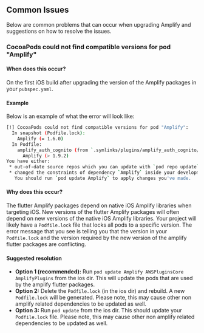 ## Common Issues

Below are common problems that can occur when upgrading Amplify and suggestions on how to resolve the issues.

### CocoaPods could not find compatible versions for pod "Amplify"

#### When does this occur?

On the first iOS build after upgrading the version of the Amplify packages in your `pubspec.yaml`.

#### Example

Below is an example of what the error will look like:
<!-- // spell-checker: disable -->
```sh
[!] CocoaPods could not find compatible versions for pod "Amplify":
  In snapshot (Podfile.lock):
    Amplify (= 1.6.0)
  In Podfile:
    amplify_auth_cognito (from `.symlinks/plugins/amplify_auth_cognito/ios`) was resolved to 0.0.1, which depends on
      Amplify (> 1.9.2)
You have either:
 * out-of-date source repos which you can update with `pod repo update` or with `pod install --repo-update`.
 * changed the constraints of dependency `Amplify` inside your development pod `amplify_auth_cognito`.
   You should run `pod update Amplify` to apply changes you've made.
```
<!-- // spell-checker: enable -->
#### Why does this occur?

The flutter Amplify packages depend on native iOS Amplify libraries when targeting iOS. New versions of the flutter Amplify packages will often depend on new versions of the native iOS Amplify libraries. Your project will likely have a `Podfile.lock` file that locks all pods to a specific version. The error message that you see is telling you that the version in your `Podfile.lock` and the version required by the new version of the amplify flutter packages are conflicting.

#### Suggested resolution

- **Option 1 (recommended):** Run `pod update Amplify AWSPluginsCore AmplifyPlugins` from the ios dir. This will update the pods that are used by the amplify flutter packages.
- **Option 2:** Delete the `Podfile.lock` (in the ios dir) and rebuild. A new `Podfile.lock` will be generated. Please note, this may cause other non amplify related dependencies to be updated as well.
- **Option 3:** Run `pod update` from the ios dir. This should update your `Podfile.lock` file. Please note, this may cause other non amplify related dependencies to be updated as well.

